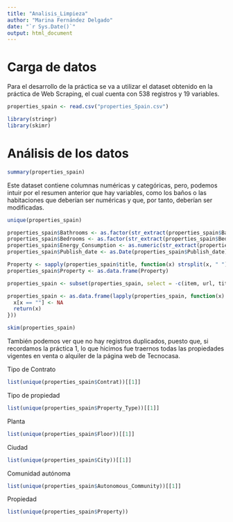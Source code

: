 ```yaml
---
title: "Analisis_Limpieza"
author: "Marina Fernández Delgado"
date: "`r Sys.Date()`"
output: html_document
---
```


# Carga de datos

Para el desarrollo de la práctica se va a utilizar el dataset obtenido en la práctica de Web Scraping, el cual cuenta con 538 registros y 19 variables.

```r
properties_spain <- read.csv("properties_Spain.csv")
```

```r
library(stringr)
library(skimr)
```

# Análisis de los datos

```r
summary(properties_spain)
```
Este dataset contiene columnas numéricas y categóricas, pero, podemos intuir por el resumen anterior que hay variables, como los baños o las habitaciones que deberían ser numéricas y que, por tanto, deberían ser modificadas. 


```r
unique(properties_spain)
```
```r
properties_spain$Bathrooms <- as.factor(str_extract(properties_spain$Bathrooms, "\\d+"))
properties_spain$Bedrooms <- as.factor(str_extract(properties_spain$Bedrooms, "\\d+"))
properties_spain$Energy_Consumption <- as.numeric(str_extract(properties_spain$Energy_Consumption, "\\d+"))
properties_spain$Publish_date <- as.Date(properties_spain$Publish_date)
```

```r
Property <- sapply(properties_spain$title, function(x) strsplit(x, " ")[[1]][1])
properties_spain$Property <- as.data.frame(Property)
```


```r
properties_spain <- subset(properties_spain, select = -c(item, url, title))
```


```r
properties_spain <- as.data.frame(lapply(properties_spain, function(x) {
  x[x == ""] <- NA
  return(x)
}))
```


```r
skim(properties_spain)
```

También podemos ver que no hay registros duplicados, puesto que, si recordamos la práctica 1, lo que hicimos fue traernos todas las propiedades vigentes en venta o alquiler de la página web de Tecnocasa.

Tipo de Contrato

```r
list(unique(properties_spain$Contrat))[[1]]
```
Tipo de propiedad

```r
list(unique(properties_spain$Property_Type))[[1]]
```

Planta

```r
list(unique(properties_spain$Floor))[[1]]
```

Ciudad

```r
list(unique(properties_spain$City))[[1]]
```

Comunidad autónoma
```r
list(unique(properties_spain$Autonomous_Community))[[1]]
```

Propiedad
```r
list(unique(properties_spain$Property))
```


